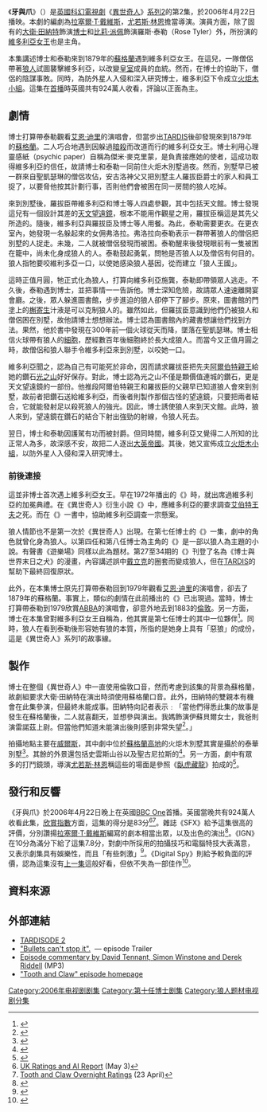{{refimprove|time=2015-03-17T08:54:17+00:00}}
{{Infobox Doctor Who episode
|number = 169
|serial_name= 牙與爪<br/>Tooth and Claw
|show=DW
|image=
|caption= 
|type=episode
|doctor=[[大衛·田納特|大衛·田納特]]（第10任博士）
|companion=[[比莉·派佩|比莉·派佩]]（羅斯·泰勒）
|guests=
*寶琳·柯林斯 – 維多利亞女王
*伊恩·漢摩亞 - 安古洛神父
*米歇爾·鄧育– 伊澤貝爾女士
*德里克·里德爾 - 羅拔臣爵士
*露蒂·米爾恩 - 弗洛拉
|writer=[[拉塞爾·T·戴維斯|拉塞爾·T·戴維斯]]
|director=[[尤若斯·林恩|尤若斯·林恩]]
|script_editor=西蒙·溫斯頓
|producer=菲爾·歌連臣
|executive_producer=[[拉塞爾·T·戴維斯|拉塞爾·T·戴維斯]]<br />祖利亞·加德納
|composer=馬瑞·高德
|production_code=2.2
|length=45分鐘
|date=2006年4月22日
|preceding=[[新地球_(異世奇人)|新地球]]
|following=[[校園時代|校園時代]]
|series=[[異世奇人_(系列2)|系列2]]
}}

《'''牙與爪'''》（{{lang|en|Tooth and Claw}}）是[[英國|英國]][[科幻|科幻]][[電視劇|電視劇]]《[[異世奇人|異世奇人]]》[[異世奇人_(系列2)|系列2]]的第2集，於2006年4月22日播映。本劇的編劇為[[拉塞爾·T·戴維斯|拉塞爾·T·戴維斯]]，[[尤若斯·林恩|尤若斯·林恩]]擔當導演。演員方面，除了固有的[[大衛·田納特|大衛·田納特]]飾演[[博士_(異世奇人)|博士]]和[[比莉·派佩|比莉·派佩]]飾演羅斯·泰勒（Rose Tyler）外，{{link-en|寶琳·柯林斯|Pauline Collins}}所扮演的[[維多利亞女王|維多利亞女王]]也是主角。

本集講述博士和泰勒來到1879年的[[蘇格蘭|蘇格蘭]]遇到維多利亞女王。在這兒，一隊僧侶帶著[[狼人|狼人]]試圖襲擊維多利亞，以改變[[英國王室|皇室]]成員的血統。然而，在博士的協助下，僧侶的陰謀事敗。同時，為防外星人入侵和深入研究博士，維多利亞下令成立[[火炬木小組|火炬木小組]]。這集在[[首演|首播]]時英國共有924萬人收看，評論以正面為主。

==劇情==
博士打算帶泰勒觀看[[艾恩·迪里|艾恩·迪里]]的演唱會，但當步出[[TARDIS|TARDIS]]後卻發現來到1879年的[[蘇格蘭|蘇格蘭]]。二人巧合地遇到因躲過[[暗殺|暗殺]]而改道而行的維多利亞女王。博士利用心理靈感紙（psychic paper）自稱為傑米·麥克里蒙，是負責接應她的使者，這成功取得維多利亞的信任，故請博士和泰勒一同前住火炬木別墅過夜。然而，別墅早已被一群來自聖凱瑟琳的僧侶攻佔，安古洛神父又把別墅主人羅拔臣爵士的家人和員工捉了，以要脅他按其計劃行事，否則他們會被困在同一房間的狼人吃掉。

來到別墅後，羅拔臣帶維多利亞和博士等人四處參觀，其中包括天文館。博士發現這兒有一個設計其差的[[天文望遠鏡|天文望遠鏡]]，根本不能用作觀星之用，羅拔臣稱這是其先父所造的。隨後，維多利亞與羅拔臣及博士等人用餐。為此，泰勒需要更衣。在更衣室內，她發現一名躲起來的女佣弗洛拉。弗洛拉向泰勒表示一群帶著狼人的僧侶把別墅的人捉走。未幾，二人就被僧侶發現而被困。泰勒醒來後發現眼前有一隻被困在籠中，尚未化身成狼人的人。泰勒鼓起勇氣，問牠是否狼人以及僧侶有何目的。狼人指牠要咬維利多亞一口，以使她感染狼人基因，從而建立「狼人王國」。

這時正值月圓，牠正式化為狼人，打算向維多利亞施龔，泰勒即帶領眾人逃走。不久後，泰勒遇到博士，並把事情一一告訴他。博士深知危險，故請眾人速速離開宴會廳。之後，眾人躲進圖書館，步步進迫的狼人卻停下了腳步。原來，圖書館的門塗上的[[槲寄生|槲寄生]]汁液是可以克制狼人的。雖然如此，但羅拔臣意識到他們仍被狼人和僧侶困在別墅，故他請博士想想辦法。博士認為圖書館內的藏書想讓他們找到方法。果然，他於書中發現在300年前一個火球從天而降，墜落在聖凱瑟琳。博士相信火球帶有狼人的[[細胞|細胞]]，歷經數百年後細胞終於長大成狼人。而當今又正值月圓之時，故僧侶和狼人聯手令維多利亞來到別墅，以咬她一口。

維多利亞聞之，認為自己有可能死於非命，因而請求羅拔臣把先夫[[阿爾伯特親王|阿爾伯特親王]]給她的鑽石[[光之山|光之山]]好好保存。對此，博士認為光之山不僅是顆價值連城的鑽石，更是天文望遠鏡的一部份。他推段阿爾伯特親王和羅拔臣的父親早已知道狼人會來到別墅，故前者把鑽石送給維多利亞，而後者則製作那個古怪的望遠鏡，只要把兩者結合，它就能發射足以殺死狼人的強光。因此，博士誘使狼人來到天文館。此時，狼人來到，望遠鏡在鑽石的結合下射出強勁的射線，令狼人死去。

翌日，博士和泰勒因護駕有功而被封爵。但同時間，維多利亞又覺得二人所知的比正常人為多，故深感不安，故把二人逐出[[大英帝國|大英帝國]]。其後，她又宣佈成立[[火炬木小組|火炬木小組]]，以防外星人入侵和深入研究博士。

===前後連接===
這並非博士首次遇上維多利亞女王。早在1972年播出的《{{link-en|派多拿的詛咒|The Curse of Peladon}}》時，{{link-en|第三任博士|Third Doctor}}就出席過維多利亞的加冕典禮。在《異世奇人》衍生小說《{{link-en|國王之死|Empire of Death}}》中，{{link-en|第七任博士|Seventh Doctor}}應維多利亞的要求調查[[艾伯特王夫|艾伯特王夫]]之死。而在《{{link-en|月球帝國|Imperial Moon}}》一書中，{{link-en|第五任博士|Fitth Doctor}}協助維多利亞調查一宗懸案。

狼人情節也不是第一次於《異世奇人》出現。在第七任博士的《{{link-en|宇宙最大盛會|The Greatest Show in the Galaxy}}》一集，劇中的角色就曾化身為狼人。以第四任和第八任博士為主角的《{{link-en|狼禍|Wolfsbane (novel)}}》是一部以狼人為主題的小說。有聲書《遊樂場》同樣以此為題材。第27至34期的《{{link-en|異世奇人雜誌|Doctor Who Magazine|異世奇人周刊}}》刊登了名為《博士與世界末日之犬》的漫畫，內容講述{{link-en|第四任博士|Fourth Doctor}}誤中[[戴立克|戴立克]]的圈套而變成狼人，但在[[TARDIS|TARDIS]]的幫助下最終回復原狀。

此外，在本集博士原先打算帶泰勒回到1979年觀看[[艾恩·迪里|艾恩·迪里]]的演唱會，卻去了1879年的蘇格蘭。事實上，類似的劇情在此前播出的《{{link-en|格拉斯的進擊|Attack of the Graske}}》已出現過。當時，博士打算帶泰勒到1979欣賞[[ABBA|ABBA]]的演唱會，卻意外地去到1883的[[倫敦|倫敦]]。另一方面，博士在本集曾對維多利亞女王自稱為{{link-en|傑米·麥克里蒙|Jamie McCrimmon}}，他其實是第七任博士的其中一位夥伴<ref name="slant">{{cite web|first=Ross|last=Ruediger|url=http://www.slantmagazine.com/house/2006/10/doctor-who-season-two-ep-2-tooth-and-claw/|title=Doctor Who, Season Two, Ep. 2: "Tooth and Claw"|work=Slant Magazine|date=6-10-2006|accessdate=2012-04-15|archive-date=2013-05-23|archive-url=https://web.archive.org/web/20130523061741/http://www.slantmagazine.com/house/2006/10/doctor-who-season-two-ep-2-tooth-and-claw/|dead-url=no}}</ref>。同時，狼人在看到泰勒後形容她有狼的本質，所指的是她身上具有「惡狼」的成份，這是《異世奇人》系列1的故事線。

==製作==
博士在整個《異世奇人》中一直使用倫敦口音，然而考慮到該集的背景為蘇格蘭，故劇組要求大衛·田納特在演出時須使用蘇格蘭口音。此外，田納特的雙親本有機會在此集參演，但最終未能成事。田納特向記者表示﹕「當他們得悉此集的故事是發生在蘇格蘭後，二人就喜翻天，並想參與演出。我媽飾演伊蘇貝爾女士，我爸則演雷諾茲上尉。但當他們知道未能演出後則感到非常失望<ref>{{cite news  | url=http://www.bbc.co.uk/wiltshire/content/articles/2006/03/30/doctor_who_press_launch_david_billie_feature.shtml  | title=David Tennant and Billie Piper Q&A  | publisher=BBC  | date=3-4-2006  | accessdate=3-4-2006  | archive-date=2006-03-31  | archive-url=https://web.archive.org/web/20060331222720/http://www.bbc.co.uk/wiltshire/content/articles/2006/03/30/doctor_who_press_launch_david_billie_feature.shtml  | dead-url=no  }}</ref>。」

拍攝地點主要在[[威爾斯|威爾斯]]，其中劇中位於[[蘇格蘭高地|蘇格蘭高地]]的火炬木別墅其實是攝於{{link-en|丁格斯托|Dingestow}}的泰華別墅<ref>{{cite web|first=Shannon|last=Sullivan|url=http://www.shannonsullivan.com/drwho/serials/2006b.html|publisher=A Brief History of Time (Travel)|title=Tooth and Claw|date=2011-08-14|accessdate=2012-03-30|archive-date=2007-03-18|archive-url=https://web.archive.org/web/20070318031114/http://www.shannonsullivan.com/drwho/serials/2006b.html|dead-url=no}}</ref>。其餘的外景還包括史雲斯山谷以及聖古尼拉斯的{{link-en|斯迪夫林花園|Dyffryn Gardens}}<ref>{{cite web|url= http://www.bbc.co.uk/wales/arts/sites/doctor-who-wales/alllocations/dyffryn-gardens|title= Walesarts, Dyffryn Gardens, St Nicholas|publisher= BBC|accessdate= 2010-05-30|archive-date= 2019-04-14|archive-url= https://web.archive.org/web/20190414131729/http://www.bbc.co.uk/wales/arts/sites/doctor-who-wales/alllocations/dyffryn-gardens|dead-url= no}}</ref>。另一方面，劇中有眾多的打鬥鏡頭，導演[[尤若斯·林恩|尤若斯·林恩]]稱這些的場面是參照《[[臥虎藏龍|臥虎藏龍]]》拍成的<ref name="confidential">{{cite episode|title=Fear Factor|series=Doctor Who Confidential|airdate=2006-04-22|network=[[BBC|BBC]]|station=[[BBC_Three|BBC Three]]|seriesno=2|number=2}}</ref>。

==發行和反響==
《牙與爪》於2006年4月22日晚上在英國[[BBC_One|BBC One]]首播。英國當晚共有924萬人收看此集，[[欣賞指數|欣賞指數]]方面，這集的得分是83分<ref>[http://www.gallifreyone.com/news-archives.php?id=5-2006 UK Ratings and AI Report] {{Wayback|url=http://www.gallifreyone.com/news-archives.php?id=5-2006 |date=20090607233824 }} (May  3)</ref><ref>[http://www.gallifreyone.com/news-archives.php?id=4-2006 Tooth and Claw Overnight Ratings] {{Wayback|url=http://www.gallifreyone.com/news-archives.php?id=4-2006 |date=20090608232149 }} (23 April)</ref>。雜誌《SFX》給予這集很高的評價，分別讚揚[[拉塞爾·T·戴維斯|拉塞爾·T·戴維斯]]編寫的劇本相當出眾，以及{{link-en|波林斯·柯林斯|Pauline Collins}}出色的演出<ref>{{cite web|first=Ian |last=Berriman |url=http://www.sfx.co.uk/tv_reviews/doctor_who_2.2_tooth_and_claw |title=Doctor Who 2.2 Tooth and Claw |archiveurl=https://web.archive.org/web/20060504115837/http://www.sfx.co.uk/tv_reviews/doctor_who_2.2_tooth_and_claw |archivedate=2006-05-04 |work=SFX |date=2006-04-28 |accessdate=2012-03-26 |deadurl=yes }}</ref>。《IGN》在10分為滿分下給了這集7.8分，對劇中所採用的拍攝技巧和電腦特技大表滿意，又表示劇集具有娛樂性，而且「有些刺激」<ref>{{cite web|first=Ahsan|last=Haque|url=http://tv.ign.com/articles/737/737887p1.html|title=Doctor Who: "Tooth and Claw" Review|publisher=IGN|date=9-10-2006|accessdate=2012-03-26|archive-date=2006-10-19|archive-url=https://web.archive.org/web/20061019230339/http://tv.ign.com/articles/737/737887p1.html|dead-url=no}}</ref>。《Digital Spy》則給予較負面的評價，認為這集沒有[[新地球_(異世奇人)|上一集]]這般好看，但依不失為一部佳作<ref>{{cite web|first=Dek|last=Hogan|url=http://www.digitalspy.com/british-tv/dekstvdiary/a31985/hungry-like-the-wolf.html|title=Hungry like the wolf|publisher=Digital Spy|date=2006-04-24|accessdate=2012-04-29|archive-date=2013-10-16|archive-url=https://web.archive.org/web/20131016205409/http://www.digitalspy.com/british-tv/dekstvdiary/a31985/hungry-like-the-wolf.html|dead-url=no}}</ref>。 

==資料來源==
{{Reflist|2}}

==外部連結==
{{Portal bar|神秘博士|电视剧|英国}}
*[http://www.bbc.co.uk/mediaselector/check/doctorwho/ram/tardisode2?size=16x9&bgc=CC0000&nbram=1&bbram=1&bbwm=1&nbwm=1 TARDISODE 2] {{Wayback|url=http://www.bbc.co.uk/mediaselector/check/doctorwho/ram/tardisode2?size=16x9&bgc=CC0000&nbram=1&bbram=1&bbwm=1&nbwm=1 |date=20071003034026 }}
*[http://www.bbc.co.uk/mediaselector/check/doctorwho/ram/2preview?size=16x9&bgc=CC0000&nbram=1&bbram=1&nbwm=1&bbwm=1 "Bullets can't stop it".] {{Wayback|url=http://www.bbc.co.uk/mediaselector/check/doctorwho/ram/2preview?size=16x9&bgc=CC0000&nbram=1&bbram=1&nbwm=1&bbwm=1 |date=20090106014204 }} — episode Trailer
*[https://web.archive.org/web/20060423124116/http://downloads.bbc.co.uk/doctorwho/toothandclaw-commentary.mp3 Episode commentary by David Tennant, Simon Winstone and Derek Riddell] (MP3)
*[http://www.bbc.co.uk/doctorwho/episodes/2006/flash/homepages/index-tooth.shtml "Tooth and Claw" episode homepage] {{Wayback|url=http://www.bbc.co.uk/doctorwho/episodes/2006/flash/homepages/index-tooth.shtml |date=20121103103705 }}

{{Doctor Who episodes|N2}}


[[Category:2006年电视剧剧集|Category:2006年电视剧剧集]]
[[Category:第十任博士剧集|Category:第十任博士剧集]]
[[Category:狼人题材电视剧分集|Category:狼人题材电视剧分集]]